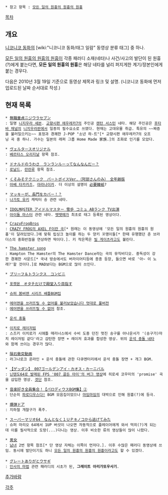  * 참고 항목 : [[모든 일의 원흉의 원흉의 원흉]]

[[목차]]

== 개요 ==

[[니코니코 동화]]의 [wiki:"니코니코 동화/태그 일람" 동영상 분류 태그] 중 하나.

[[모든 일의 원흉의 원흉의 원흉]]이 각종 패러디 소재(네타)나 사건/사고의 발단이 된 원흉(?)에게 붙는다면, '''모든 일의 원흉의 원흉'''은 해당 네타를 널리 퍼지게한 계기/장본인에게 붙는 경우다.

다음은 2010년 3월 19일 기준으로 동영상 제목과 링크 및 설명.
(니코니코 동화에 먼저 업로드된 날짜 순서대로 작성.)

== 현재 목록 ==
 * [http://nico.ms/sm653 無職童貞ニジウラセブン]
 : 일명 [[니지우라 세븐]]. [[교향시편 에우레카7]]의 주인공 [[렌턴 서스턴]] 네타. 해당 주인공은 [[후타바 채널]]의 [[니지우라]]판에서 일종의 필수요소로 쓰였다. 현재는 고대유물 취급. 특유의 ~~짜증을 불러일으키는~~ 표정과 경쾌한 J-POP "소년 하-트"[* 교향시편 에우레카7의 오프닝 곡 중 하나. 가수는 일본의 래퍼 그룹 Home Made 家族.]의 조화로 인기를 모았다.

 * [http://nico.ms/sm5226 ヴェルタースオリジナル]
 : [[베르타스 오리지날]] 항목 참조.

 * [http://nico.ms/sm7594 ドナルドのうわさ　ランランルーってなんなんだー？]
 : [[로날드]], [[란란루]] 항목 참조.

 * [http://nico.ms/sm33141 くそみそテクニック　パートボイスVer.（阿部さんのみ）　全年齢版]
 : [[아베 타카카즈]], [[야라나이카]]. 더 이상의 설명이 [[必要韓紙]]?

 * [http://nico.ms/sm31587 マッキーが、長門をカバー！？]
 : [[나가토 유키]] 캐릭터 송 관련 네타.

 * [http://www.nicovideo.jp/watch/sm37559/ IDOLM@STER アイドルマスター 雪歩 コミュ ABランク TV出演]
 : [[아이돌 마스터]] 관련 네타. [[뗏뗏떼]]가 최초로 태그 등록된 영상이다.

 * [http://nico.ms/sm64836 CrazyFrogBros]
 : [http://nico.ms/sm47723 CRAZY FROG의 AXEL F이란 곡][* 원래는 이 동영상에 '모든 일의 원흉의 원흉의 원흉'이 달려있었다.]에 맞춰 립싱크 놀이를 하는 두 양키 꼬맹이들[* 한때 유행했던 춘 브라더스의 중화반점을 연상하면 딱이다.]. 키 작은쪽은 [[빌 게이츠]]라고도 불린다.

 * [http://nico.ms/sm90865 The hamster song]
 : Hampton The Hamster의 The Hamster Dance라는 곡의 뮤직비디오. 중독성이 강한 경쾌한 사운드[* 국내 방송에서도 버라이어티등에 종종 등장, 들으면 바로 '아~ 이 노래?'할 것이다.]로 MAD보다는 BGM으로 많이 쓰인다.

 * [http://nico.ms/sm110501 ブリーフ＆トランクス　コンビニ]

 * [http://nico.ms/sm203991 포켓몬　オタチだけで殿堂入り目指す]

 * [http://nico.ms/sm412047 슈퍼 봄버맨 시리즈 배틀BGM집]

 * [http://nico.ms/sm416040 에어맨을 쓰러뜨릴 수 없어를 불러보았습니다 멋대로 풀버전]
 : [[에어맨을 쓰러뜨릴 수 없어]] 참조.

 * [http://nico.ms/sm1208573 운석 충돌]

 * [http://nico.ms/sm614467 이치로 레이저빔]
 : 스즈키 이치로가 시애틀 매리너스에서 수비 도중 던진 멋진 송구를 아나운서가 '(송구가)마치 레이저빔 같다'라고 감탄한 장면 + 레이저 효과를 합성한 영상. 위의 [http://nico.ms/sm1208573 운석 충돌 네타]와 함께 쓰이는 경우가 많다.

 * [http://nico.ms/sm663696 隕石衝突動画]
 : 라그나로크 온라인 + 운석 충돌에 관한 다큐멘터리에서 운석 충돌 장면 + 개그 BGM.

 * [http://nico.ms/sm689476 【ゲッダン】 007ゴールデンアイ・カオス・カーニバル]
 : [http://nico.ms/sm602860 닌텐도64로 발매된 FPS '007 골든 아이'의 버그 영상]에 히로세 코우미의 'promise' 곡을 삽입한 영상. [[겟단]] 참조.

 * [http://nico.ms/sm915336 音楽好き全員集合！【パロディウスBGM集】②]
 : 단순히 [[파로디우스다!]] BGM 모음집이었으나 [[마임마임]]의 대박으로 인해 원흉(?)에 등극.

 * [http://nico.ms/sm1125032 爆弾ドア]
 : 지하철 개찰구가 폭주.

 * [http://www.nicovideo.jp/watch/sm1510280 スーパーマリオ64　なんとなく１ＵＰキノコから逃げてみた]
 : 슈퍼 마리오 64에서 1UP 버섯이 나오면 자동적으로 플레이어에게 와서 먹히(?)게 되는데 이를 필사적으로 도망(...)다니는 영상. 이후 비슷한 류의 영상들이 많이 나왔다.

 * [http://www.nicovideo.jp/watch/sm1679349 男女]
 : [[남녀]] 2번 항목 참조[* 단 영상 자체는 이쪽이 먼저다.]. 이후 수많은 패러디 동영상에 쓰임. 동시에 발단이기도 하니 [[모든 일의 원흉의 원흉의 원흉]]이라고도 할 수 있겠다.
 
 * [http://www.nicovideo.jp/watch/sm13916425 グレートありがとウサギ]
 : [[인사의 마법]] 관련 패러디의 시초가 된, '''그레이트 아리가또우사기'''.

[[추가바람]]

[[각주]]
